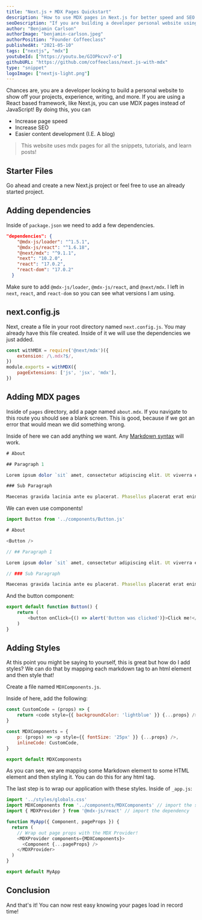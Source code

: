 ```yaml
---
title: "Next.js + MDX Pages Quickstart"
description: "How to use MDX pages in Next.js for better speed and SEO!"
seoDescription: "If you are building a developer personal website using next.js, you can use mdx pages for your blog or other static pages to increase speed and seo."
author: "Benjamin Carlson"
authorImage: "benjamin-carlson.jpeg"
authorPosition: "Founder Coffeeclass"
publishedAt: "2021-05-10"
tags: ["nextjs", "mdx"]
youtubeId: ["https://youtu.be/GIOPkcvv7-o"]
githubURL: "https://github.com/coffeeclass/next.js-with-mdx"
type: "snippet"
logoImage: ["nextjs-light.png"]
---
```


Chances are, you are a developer looking to build  a personal website to show off your projects, experience, writing, and more.
If you are using a React based framework, like Next.js, you can use MDX pages instead of JavaScript! By doing this, you can 

- Increase page speed
- Increase SEO
- Easier content development (I.E. A blog)

> This website uses mdx pages for all the snippets, tutorials, and learn posts!

## Starter Files

Go ahead and create a new Next.js project or feel free to use an already started project.

## Adding dependencies

Inside of `package.json` we need to add a few dependencies.

```json:package.json
"dependencies": {
    "@mdx-js/loader": "^1.5.1",
    "@mdx-js/react": "^1.6.18",
    "@next/mdx": "^9.1.1",
    "next": "10.2.0",
    "react": "17.0.2",
    "react-dom": "17.0.2"
  }
```

Make sure to add `@mdx-js/loader`, `@mdx-js/react`, and `@next/mdx`. I left in `next`, `react`, and `react-dom` so you can see what versions I am using.

## next.config.js

Next, create a file in your root directory named `next.config.js`. You may already have this file created. Inside of it we will use the dependencies we just added.

```javascript:next.config.js
const withMDX = require('@next/mdx')({
    extension: /\.mdx?$/,
})
module.exports = withMDX({
    pageExtensions: ['js', 'jsx', 'mdx'],
})
```

## Adding MDX pages

Inside of `pages` directory, add a page named `about.mdx`. If you navigate to this route you should see a blank screen. This is good, because if we got an error that would mean we did something wrong.

Inside of here we can add anything we want. Any [Markdown syntax](https://www.markdownguide.org/basic-syntax/) will work.

```javascript:about.js
# About

## Paragraph 1

Lorem ipsum dolor `sit` amet, consectetur adipiscing elit. Ut viverra euismod nisi, quis dignissim nisl sodales ut. Integer tincidunt congue orci. Vestibulum eu scelerisque massa, at tempor erat. Sed sed placerat tortor. Nam sagittis gravida quam, id commodo est rhoncus in. Cras eget venenatis sapien, nec eleifend ex. Nullam rhoncus nulla ac tellus tincidunt tincidunt. Proin non nisl non ex fermentum placerat et eget sem.

### Sub Paragraph

Maecenas gravida lacinia ante eu placerat. Phasellus placerat erat enim, ut suscipit nunc ultrices et. Praesent dictum arcu et volutpat tristique. Aliquam vitae enim ut ante vulputate suscipit non at purus. Sed efficitur lacinia augue, non placerat orci semper vitae. Curabitur sodales auctor rhoncus. Morbi porttitor nisi id mi cursus bibendum. Integer bibendum elementum nibh vitae imperdiet. In tortor elit, convallis rutrum ultricies nec, aliquam sit amet massa. Cras nec condimentum neque. Donec malesuada neque a enim ultricies, sollicitudin tempus libero vulputate.
```

We can even use components!

```javascript:about.js
import Button from '../components/Button.js'

# About

<Button />

// ## Paragraph 1

Lorem ipsum dolor `sit` amet, consectetur adipiscing elit. Ut viverra euismod nisi, quis dignissim nisl sodales ut. Integer tincidunt congue orci. Vestibulum eu scelerisque massa, at tempor erat. Sed sed placerat tortor. Nam sagittis gravida quam, id commodo est rhoncus in. Cras eget venenatis sapien, nec eleifend ex. Nullam rhoncus nulla ac tellus tincidunt tincidunt. Proin non nisl non ex fermentum placerat et eget sem.

// ### Sub Paragraph

Maecenas gravida lacinia ante eu placerat. Phasellus placerat erat enim, ut suscipit nunc ultrices et. Praesent dictum arcu et volutpat tristique. Aliquam vitae enim ut ante vulputate suscipit non at purus. Sed efficitur lacinia augue, non placerat orci semper vitae. Curabitur sodales auctor rhoncus. Morbi porttitor nisi id mi cursus bibendum. Integer bibendum elementum nibh vitae imperdiet. In tortor elit, convallis rutrum ultricies nec, aliquam sit amet massa. Cras nec condimentum neque. Donec malesuada neque a enim ultricies, sollicitudin tempus libero vulputate.
```

And the button component:

```javascript:button.js
export default function Button() {
    return (
        <button onClick={() => alert('Button was clicked')}>Click me!</button>
    )
}
```

## Adding Styles

At this point you might be saying to yourself, this is great but how do I add styles? We can do that by mapping each markdown tag to an html element and then style that!

Create a file named `MDXComponents.js`.

Inside of here, add the following:

```javascript:MDXComponents.js
const CustomCode = (props) => {
    return <code style={{ backgroundColor: 'lightblue' }} {...props} />
}

const MDXComponents = {
    p: (props) => <p style={{ fontSize: '25px' }} {...props} />,
    inlineCode: CustomCode,
}

export default MDXComponents
```

As you can see, we are mapping some Markdown element to some HTML element and then styling it. You can do this for any html tag.

The last step is to wrap our application with these styles. Inside of `_app.js`:

```javascript:_app.js
import '../styles/globals.css'
import MDXComponents from '../components/MDXComponents' // import the styles
import { MDXProvider } from '@mdx-js/react' // import the dependency

function MyApp({ Component, pageProps }) {
  return (
    // Wrap out page props with the MDX Provider!
    <MDXProvider components={MDXComponents}>
      <Component {...pageProps} />
    </MDXProvider>
  )
}

export default MyApp
```

## Conclusion

And that's it! You can now rest easy knowing your pages load in record time!